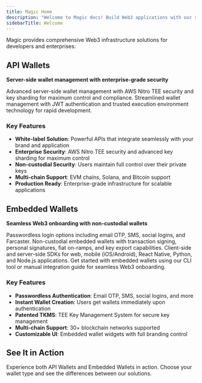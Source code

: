 ```yaml
---
title: Magic Home
description: "Welcome to Magic docs! Build Web3 applications with our server-side wallet management solutions and embedded wallet infrastructure."
sidebarTitle: Welcome
---
```


Magic provides comprehensive Web3 infrastructure solutions for developers and enterprises:

## API Wallets

**Server-side wallet management with enterprise-grade security**

<CardGroup cols={2}>
<Card title="Core API" icon="server" href="/docs/api-wallets/core-api/overview">
Advanced server-side wallet management with AWS Nitro TEE security and key sharding for maximum control and compliance.
</Card>

<Card title="Express API" icon="rocket" href="/docs/api-wallets/express-api/overview">
Streamlined wallet management with JWT authentication and trusted execution environment technology for rapid development.
</Card>
</CardGroup>

### Key Features

- **White-label Solution**: Powerful APIs that integrate seamlessly with your brand and application
- **Enterprise Security**: AWS Nitro TEE security and advanced key sharding for maximum control
- **Non-custodial Security**: Users maintain full control over their private keys
- **Multi-chain Support**: EVM chains, Solana, and Bitcoin support
- **Production Ready**: Enterprise-grade infrastructure for scalable applications

## Embedded Wallets

**Seamless Web3 onboarding with non-custodial wallets**

<CardGroup cols={2}>
<Card title="Authentication" icon="key" href="/docs/embedded-wallet/authentication/overview">
Passwordless login options including email OTP, SMS, social logins, and Farcaster.
</Card>

<Card title="Wallets" icon="wallet" href="/docs/embedded-wallet/wallets/overview">
Non-custodial embedded wallets with transaction signing, personal signatures, fiat on-ramps, and key export capabilities.
</Card>

<Card title="SDKs" icon="code" href="/docs/embedded-wallet/api/overview">
Client-side and server-side SDKs for web, mobile (iOS/Android), React Native, Python, and Node.js applications.
</Card>

<Card title="Quickstart" icon="bolt" href="/docs/embedded-wallet/quickstart/overview">
Get started with embedded wallets using our CLI tool or manual integration guide for seamless Web3 onboarding.
</Card>
</CardGroup>

### Key Features

- **Passwordless Authentication**: Email OTP, SMS, social logins, and more
- **Instant Wallet Creation**: Users get wallets immediately upon authentication
- **Patented TKMS**: TEE Key Management System for secure key management
- **Multi-chain Support**: 30+ blockchain networks supported
- **Customizable UI**: Embedded wallet widgets with full branding control

## See It in Action

<Card title="Choose Your Wallet Type" icon="play" href="https://nextauth-api-wallets-express-demo.vercel.app/">
Experience both API Wallets and Embedded Wallets in action. Choose your wallet type and see the differences between our solutions.
</Card>

